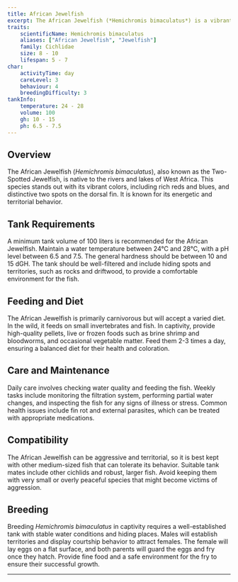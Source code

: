 ```yaml
---
title: African Jewelfish
excerpt: The African Jewelfish (*Hemichromis bimaculatus*) is a vibrant African cichlid known for its stunning colors and aggressive nature.
traits:
    scientificName: Hemichromis bimaculatus
    aliases: ["African Jewelfish", "Jewelfish"]
    family: Cichlidae
    size: 8 - 10
    lifespan: 5 - 7
char:
    activityTime: day
    careLevel: 3
    behaviour: 4
    breedingDifficulty: 3
tankInfo:
    temperature: 24 - 28
    volume: 100
    gh: 10 - 15
    ph: 6.5 - 7.5
---
```


## Overview
The African Jewelfish (*Hemichromis bimaculatus*), also known as the Two-Spotted Jewelfish, is native to the rivers and lakes of West Africa. This species stands out with its vibrant colors, including rich reds and blues, and distinctive two spots on the dorsal fin. It is known for its energetic and territorial behavior.

## Tank Requirements
A minimum tank volume of 100 liters is recommended for the African Jewelfish. Maintain a water temperature between 24°C and 28°C, with a pH level between 6.5 and 7.5. The general hardness should be between 10 and 15 dGH. The tank should be well-filtered and include hiding spots and territories, such as rocks and driftwood, to provide a comfortable environment for the fish.

## Feeding and Diet
The African Jewelfish is primarily carnivorous but will accept a varied diet. In the wild, it feeds on small invertebrates and fish. In captivity, provide high-quality pellets, live or frozen foods such as brine shrimp and bloodworms, and occasional vegetable matter. Feed them 2-3 times a day, ensuring a balanced diet for their health and coloration.

## Care and Maintenance
Daily care involves checking water quality and feeding the fish. Weekly tasks include monitoring the filtration system, performing partial water changes, and inspecting the fish for any signs of illness or stress. Common health issues include fin rot and external parasites, which can be treated with appropriate medications.

## Compatibility
The African Jewelfish can be aggressive and territorial, so it is best kept with other medium-sized fish that can tolerate its behavior. Suitable tank mates include other cichlids and robust, larger fish. Avoid keeping them with very small or overly peaceful species that might become victims of aggression.

## Breeding
Breeding *Hemichromis bimaculatus* in captivity requires a well-established tank with stable water conditions and hiding places. Males will establish territories and display courtship behavior to attract females. The female will lay eggs on a flat surface, and both parents will guard the eggs and fry once they hatch. Provide fine food and a safe environment for the fry to ensure their successful growth.

---